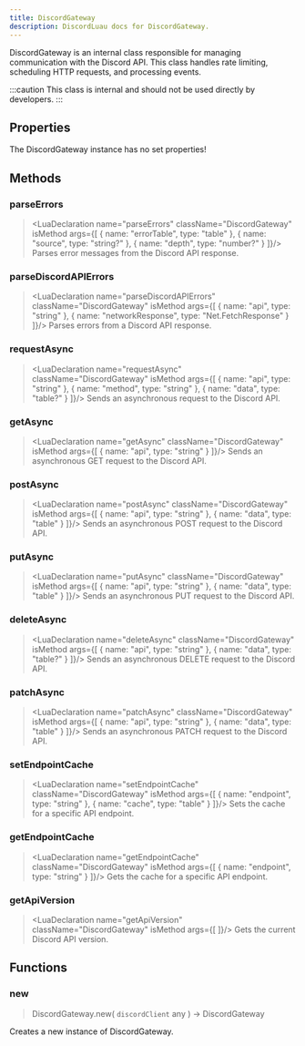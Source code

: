 ```yaml
---
title: DiscordGateway
description: DiscordLuau docs for DiscordGateway.
---
```

[//]: # (This file was automatically compiled through the Generator luau code under this repository)
[//]: # (if you want to edit the documentation of discord-luau, please write changes)
[//]: # (to the discord-luau repository itself, we extract the comments from discord-luau and translate)
[//]: # (them into markdown files that Nextra can interpret!)

[//]: # (----- DOCUMENT IMPORTS ----- )


[//]: # (----- DOCUMENT DESCRIPTION ----- )

DiscordGateway is an internal class responsible for managing communication with the Discord API. This class handles rate limiting, scheduling HTTP requests, and processing events.

:::caution
This class is internal and should not be used directly by developers.
:::

[//]: # (----- DOCUMENT PROPERTIES ----- )

## Properties

The DiscordGateway instance has no set properties!

[//]: # (----- DOCUMENT METHODS ----- )

## Methods

### parseErrors

> <LuaDeclaration name="parseErrors" className="DiscordGateway" isMethod args={[ { name: "errorTable", type: "table" }, { name: "source", type: "string?" }, { name: "depth", type: "number?" } ]}/>
Parses error messages from the Discord API response.
### parseDiscordAPIErrors

> <LuaDeclaration name="parseDiscordAPIErrors" className="DiscordGateway" isMethod args={[ { name: "api", type: "string" }, { name: "networkResponse", type: "Net.FetchResponse" } ]}/>
Parses errors from a Discord API response.
### requestAsync

> <LuaDeclaration name="requestAsync" className="DiscordGateway" isMethod args={[ { name: "api", type: "string" }, { name: "method", type: "string" }, { name: "data", type: "table?" } ]}/>
Sends an asynchronous request to the Discord API.
### getAsync

> <LuaDeclaration name="getAsync" className="DiscordGateway" isMethod args={[ { name: "api", type: "string" } ]}/>
Sends an asynchronous GET request to the Discord API.
### postAsync

> <LuaDeclaration name="postAsync" className="DiscordGateway" isMethod args={[ { name: "api", type: "string" }, { name: "data", type: "table" } ]}/>
Sends an asynchronous POST request to the Discord API.
### putAsync

> <LuaDeclaration name="putAsync" className="DiscordGateway" isMethod args={[ { name: "api", type: "string" }, { name: "data", type: "table" } ]}/>
Sends an asynchronous PUT request to the Discord API.
### deleteAsync

> <LuaDeclaration name="deleteAsync" className="DiscordGateway" isMethod args={[ { name: "api", type: "string" }, { name: "data", type: "table?" } ]}/>
Sends an asynchronous DELETE request to the Discord API.
### patchAsync

> <LuaDeclaration name="patchAsync" className="DiscordGateway" isMethod args={[ { name: "api", type: "string" }, { name: "data", type: "table" } ]}/>
Sends an asynchronous PATCH request to the Discord API.
### setEndpointCache

> <LuaDeclaration name="setEndpointCache" className="DiscordGateway" isMethod args={[ { name: "endpoint", type: "string" }, { name: "cache", type: "table" } ]}/>
Sets the cache for a specific API endpoint.
### getEndpointCache

> <LuaDeclaration name="getEndpointCache" className="DiscordGateway" isMethod args={[ { name: "endpoint", type: "string" } ]}/>
Gets the cache for a specific API endpoint.
### getApiVersion

> <LuaDeclaration name="getApiVersion" className="DiscordGateway" isMethod args={[  ]}/>
Gets the current Discord API version.

[//]: # (----- DOCUMENT FUNCTIONS ----- )

## Functions

### new

> DiscordGateway.new( `discordClient` any ) ->  DiscordGateway 

Creates a new instance of DiscordGateway.

